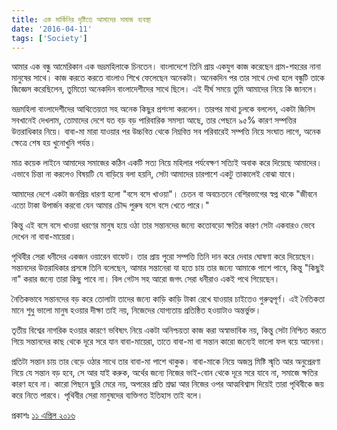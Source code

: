 ```yaml
---
title: এক মার্কিনির দৃষ্টিতে আমাদের সমাজ ব্যবস্থা
date: '2016-04-11'
tags: ['Society']
---
```



আমার এক বন্ধু আমেরিকান এক ভদ্রমহিলাকে চিনতেন। বাংলাদেশে তিনি প্রায় একযুগ কাজ করেছেন গ্রাম-শহরের নানা মানুষের সাথে। কাজ করতে করতে বাংলাও শিখে ফেলেছেন অনেকটা। অনেকদিন পর তার সাথে দেখা হলে বন্ধুটি তাকে জিজ্ঞেস করেছিলেন, তুমিতো অনেকদিন বাংলাদেশীদের সাথে ছিলে। এই দীর্ঘ সময়ে তুমি আমাদের নিয়ে কি জানলে।

 

ভদ্রমহিলা বাংলাদেশীদের আথিতেয়তা সহ অনেক কিছুর প্রশংসা করলেন। তারপর মাথা চুলকে বললেন, একটা জিনিস সবখানেই দেখলাম, তোমাদের দেশে যত বড় বড় পারিবারিক সমস্যা আছে, তার পেছনে ৯৫% কারণ সম্পত্তির উত্তরাধিকার নিয়ে। বাবা-মা মারা যাওয়ার পর উচ্চবিত্ত থেকে নিম্নবিত্ত সব পরিবারেই সম্পত্তি নিয়ে সংঘাত লাগে, অনেক ক্ষেত্রে শেষ হয় খুনোখুনি পর্যন্ত।

 

মাত্র কয়েক লাইনে আমাদের সমাজের কঠিন একটি সত্য নিয়ে মহিলার পর্যবেক্ষণ সত্যিই অবাক করে দিয়েছে আমাদের। এভাবে চিন্তা না করলেও বিষয়টি যে বাড়িয়ে বলা হয়নি, সেটা আমাদের চারপাশে একটু তাকালেই বোঝা যাবে।

 

আমাদের দেশে একটা জনপ্রিয় ধারণা হলো "বসে বসে খাওয়া"। চেতন বা অবচেতনে বেশিরভাগের স্বপ্ন থাকে "জীবনে এতো টাকা উপার্জন করবো যেন আমার চৌদ্দ পুরুষ বসে বসে খেতে পারে।"

 

কিন্তু এই বসে বসে খাওয়া ধরণের মানুষ হয়ে ওঠা তার সন্তানদের জন্যে কতোবড়ো ক্ষতির কারণ সেটা একবারও ভেবে দেখেন না বাবা-মায়েরা।

 

পৃথিবীর সেরা ধনীদের একজন ওয়ারেন বাফেট। তার প্রায় পুরো সম্পত্তি তিনি দান করে দেবার ঘোষণা করে দিয়েছেন। সন্তানদের উত্তরাধিকার প্রসঙ্গে তিনি বলেছেন, আমার সন্তানেরা যা হতে চায় তার জন্যে আমাকে পাশে পাবে, কিন্তু "কিছুই না" করার জন্যে তারা কিছু পাবে না। বিল গেটস সহ আরো জগৎ সেরা ধনীরাও একই পথে গিয়েছেন।

 

নৈতিকভাবে সন্তানদের বড় করে তোলাটা তাদের জন্যে কাড়ি কাড়ি টাকা রেখে যাওয়ার চাইতেও গুরুত্বপূর্ণ। এই নৈতিকতা মানে শুধু ভালো মানুষ হওয়ার দীক্ষা তাই নয়, নিজেদের যোগ্যতায় প্রতিষ্ঠিত হওয়াটাও অন্তর্ভুক্ত।

 

তৃতীয় বিশ্বের নাগরিক হওয়ার কারণে ভবিষ্যৎ নিয়ে একটা অনিশ্চয়তা কাজ করা অস্বাভাবিক নয়, কিন্তু সেটা নিশ্চিত করতে গিয়ে সন্তানদের কাছ থেকে দূরে সরে যান বাবা-মায়েরা, তাতে বাবা-মা বা সন্তান কারো জন্যেই ভালো ফল বয়ে আনেনা।

 

প্রতিটা সন্তান চায় তার বেড়ে ওঠার সাথে তার বাবা-মা পাশে থাকুক। বাবা-মাকে নিয়ে অজস্র মিষ্টি স্মৃতি আর অনুপ্রেরণা নিয়ে যে সন্তান বড় হবে, সে আর যাই করুক, অর্থের জন্যে নিজের ভাই-বোন থেকে দূরে সরে যাবে না, সমাজে ক্ষতির কারণ হবে না। কারো পিছনে ছুরি মেরে নয়, অপরের প্রতি শ্রদ্ধা আর নিজের ওপর আত্মবিশ্বাস দিয়েই তারা পৃথিবীকে জয় করে নিতে পারবে। পৃথিবীর সেরা মানুষদের ব্যক্তিগত ইতিহাস তাই বলে।

 

প্রকাশঃ [১১ এপ্রিল ২০১৬](https://www.facebook.com/ashraful.alam/posts/10153381979050583)
